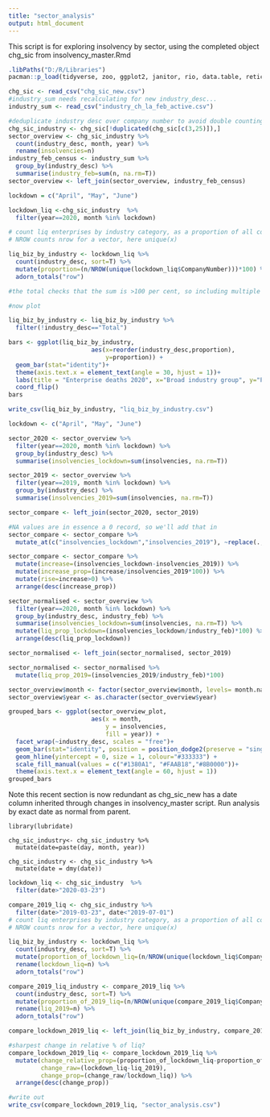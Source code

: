 ---
title: "sector_analysis"
output: html_document
---

This script is for exploring insolvency by sector, using the completed object chg_sic from insolvency_master.Rmd

```{r setup, include=FALSE}
.libPaths("D:/R/Libraries")
pacman::p_load(tidyverse, zoo, ggplot2, janitor, rio, data.table, reticulate)
```


```{r import chg_sic and industry county in Feb 2020}
chg_sic <- read_csv("chg_sic_new.csv")
#industry_sum needs recalculating for new industry_desc...
industry_sum <- read_csv("industry_ch_la_feb_active.csv")
```
```{r}
#deduplicate industry desc over company number to avoid double counting where multiple sic codes match to the same broad sector:
chg_sic_industry <- chg_sic[!duplicated(chg_sic[c(3,25)]),]
sector_overview <- chg_sic_industry %>% 
  count(industry_desc, month, year) %>% 
  rename(insolvencies=n)
industry_feb_census <- industry_sum %>% 
  group_by(industry_desc) %>% 
  summarise(industry_feb=sum(n, na.rm=T))
sector_overview <- left_join(sector_overview, industry_feb_census)
```
```{r plot sector overview}
lockdown = c("April", "May", "June")

lockdown_liq <-chg_sic_industry  %>% 
  filter(year==2020, month %in% lockdown)

# count liq enterprises by industry category, as a proportion of all companies during lockdown months
# NROW counts nrow for a vector, here unique(x)

liq_biz_by_industry <- lockdown_liq %>% 
  count(industry_desc, sort=T) %>% 
  mutate(proportion=(n/NROW(unique(lockdown_liq$CompanyNumber)))*100) %>% 
  adorn_totals("row")

#the total checks that the sum is >100 per cent, so including multiple industry counts
```
```{r plot liq industry bar}
#now plot

liq_biz_by_industry <- liq_biz_by_industry %>% 
  filter(!industry_desc=="Total")

bars <- ggplot(liq_biz_by_industry, 
                       aes(x=reorder(industry_desc,proportion), 
                           y=proportion)) +
  geom_bar(stat="identity")+
  theme(axis.text.x = element_text(angle = 30, hjust = 1))+
  labs(title = "Enterprise deaths 2020", x="Broad industry group", y="Proportion of businesses liq notices since lockdown")+
  coord_flip()
bars

write_csv(liq_biz_by_industry, "liq_biz_by_industry.csv")
```

```{r}
lockdown <- c("April", "May", "June")

sector_2020 <- sector_overview %>% 
  filter(year==2020, month %in% lockdown) %>% 
  group_by(industry_desc) %>% 
  summarise(insolvencies_lockdown=sum(insolvencies, na.rm=T))

sector_2019 <- sector_overview %>%
  filter(year==2019, month %in% lockdown) %>% 
  group_by(industry_desc) %>% 
  summarise(insolvencies_2019=sum(insolvencies, na.rm=T))

sector_compare <- left_join(sector_2020, sector_2019)

#NA values are in essence a 0 record, so we'll add that in
sector_compare <- sector_compare %>% 
  mutate_at(c("insolvencies_lockdown","insolvencies_2019"), ~replace(., is.na(.), 0))

sector_compare <- sector_compare %>% 
  mutate(increase=(insolvencies_lockdown-insolvencies_2019)) %>% 
  mutate(increase_prop=(increase/insolvencies_2019*100)) %>% 
  mutate(rise=increase>0) %>% 
  arrange(desc(increase_prop))
```
```{r}
sector_normalised <- sector_overview %>% 
  filter(year==2020, month %in% lockdown) %>% 
  group_by(industry_desc, industry_feb) %>% 
  summarise(insolvencies_lockdown=sum(insolvencies, na.rm=T)) %>% 
  mutate(liq_prop_lockdown=(insolvencies_lockdown/industry_feb)*100) %>% 
  arrange(desc(liq_prop_lockdown))

sector_normalised <- left_join(sector_normalised, sector_2019)

sector_normalised <- sector_normalised %>% 
  mutate(liq_prop_2019=(insolvencies_2019/industry_feb)*100)

```
```{r plot}
sector_overview$month <- factor(sector_overview$month, levels= month.name)
sector_overview$year <- as.character(sector_overview$year)

grouped_bars <- ggplot(sector_overview_plot, 
                       aes(x = month, 
                           y = insolvencies, 
                           fill = year)) +
  facet_wrap(~industry_desc, scales = "free")+
  geom_bar(stat="identity", position = position_dodge2(preserve = "single")) +
  geom_hline(yintercept = 0, size = 1, colour="#333333") +
  scale_fill_manual(values = c("#1380A1", "#FAAB18","#8B0000"))+
  theme(axis.text.x = element_text(angle = 60, hjust = 1))
grouped_bars
```
Note this recent section is now redundant as chg_sic_new has a date column inherited through changes in insolvency_master script.
Run analysis by exact date as normal from parent.

```{DON'T RUN r redo with date as exact}
library(lubridate)

chg_sic_industry<- chg_sic_industry %>%
  mutate(date=paste(day, month, year))

chg_sic_industry <- chg_sic_industry %>% 
  mutate(date = dmy(date))
```

```{r analysis by exact date}
lockdown_liq <- chg_sic_industry  %>% 
  filter(date>"2020-03-23")

compare_2019_liq <- chg_sic_industry %>% 
  filter(date>"2019-03-23", date<"2019-07-01")
# count liq enterprises by industry category, as a proportion of all companies during lockdown months
# NROW counts nrow for a vector, here unique(x)

liq_biz_by_industry <- lockdown_liq %>% 
  count(industry_desc, sort=T) %>% 
  mutate(proportion_of_lockdown_liq=(n/NROW(unique(lockdown_liq$CompanyNumber)))*100) %>%
  rename(lockdown_liq=n) %>% 
  adorn_totals("row")

compare_2019_liq_industry <- compare_2019_liq %>% 
  count(industry_desc, sort=T) %>% 
  mutate(proportion_of_2019_liq=(n/NROW(unique(compare_2019_liq$CompanyNumber)))*100) %>% 
  rename(liq_2019=n) %>% 
  adorn_totals("row")

compare_lockdown_2019_liq <- left_join(liq_biz_by_industry, compare_2019_liq_industry, by="industry_desc")
```

```{r comparison cols added}
#sharpest change in relative % of liq?
compare_lockdown_2019_liq <- compare_lockdown_2019_liq %>% 
  mutate(change_relative_prop=(proportion_of_lockdown_liq-proportion_of_2019_liq),
         change_raw=(lockdown_liq-liq_2019),
         change_prop=(change_raw/lockdown_liq)) %>% 
  arrange(desc(change_prop))
```

```{r export}
#write out
write_csv(compare_lockdown_2019_liq, "sector_analysis.csv")
```

